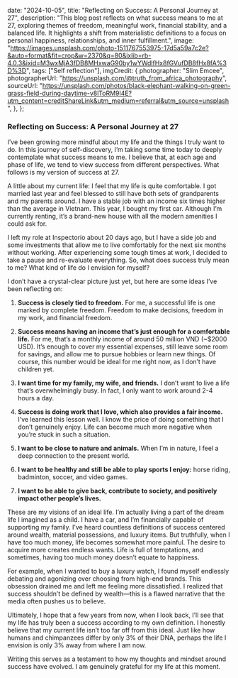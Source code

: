 

  date: "2024-10-05",
  title: "Reflecting on Success: A Personal Journey at 27",
  description:
    "This blog post reflects on what success means to me at 27, exploring themes of freedom, meaningful work, financial stability, and a balanced life. It highlights a shift from materialistic definitions to a focus on personal happiness, relationships, and inner fulfillment.",
  image:
    "https://images.unsplash.com/photo-1511767553975-17d5a59a7c2e?&auto=format&fit=crop&w=2370&q=80&ixlib=rb-4.0.3&ixid=M3wxMjA3fDB8MHxwaG90by1wYWdlfHx8fGVufDB8fHx8fA%3D%3D",
  tags: ["Self reflection"],
  imgCredit: {
    photographer: "Slim Emcee",
    photographerUrl: "https://unsplash.com/@truth_from_africa_photography",
    sourceUrl:
      "https://unsplash.com/photos/black-elephant-walking-on-green-grass-field-during-daytime-v8lToRM9l4E?utm_content=creditShareLink&utm_medium=referral&utm_source=unsplash",
  },
};


### Reflecting on Success: A Personal Journey at 27

I’ve been growing more mindful about my life and the things I truly want to do. In this journey of self-discovery, I’m taking some time today to deeply contemplate what success means to me. I believe that, at each age and phase of life, we tend to view success from different perspectives. What follows is my version of success at 27.

A little about my current life: I feel that my life is quite comfortable. I got married last year and feel blessed to still have both sets of grandparents and my parents around. I have a stable job with an income six times higher than the average in Vietnam. This year, I bought my first car. Although I’m currently renting, it’s a brand-new house with all the modern amenities I could ask for.

I left my role at Inspectorio about 20 days ago, but I have a side job and some investments that allow me to live comfortably for the next six months without working. After experiencing some tough times at work, I decided to take a pause and re-evaluate everything. So, what does success truly mean to me? What kind of life do I envision for myself?

I don’t have a crystal-clear picture just yet, but here are some ideas I’ve been reflecting on:

1. **Success is closely tied to freedom.** For me, a successful life is one marked by complete freedom. Freedom to make decisions, freedom in my work, and financial freedom.

2. **Success means having an income that’s just enough for a comfortable life.** For me, that’s a monthly income of around 50 million VND (~$2000 USD). It’s enough to cover my essential expenses, still leave some room for savings, and allow me to pursue hobbies or learn new things. Of course, this number would be ideal for me right now, as I don’t have children yet.

3. **I want time for my family, my wife, and friends.** I don’t want to live a life that’s overwhelmingly busy. In fact, I only want to work around 2-4 hours a day.

4. **Success is doing work that I love, which also provides a fair income.** I’ve learned this lesson well. I know the price of doing something that I don’t genuinely enjoy. Life can become much more negative when you’re stuck in such a situation.

5. **I want to be close to nature and animals.** When I’m in nature, I feel a deep connection to the present world.

6. **I want to be healthy and still be able to play sports I enjoy:** horse riding, badminton, soccer, and video games.

7. **I want to be able to give back, contribute to society, and positively impact other people’s lives.**

These are my visions of an ideal life. I’m actually living a part of the dream life I imagined as a child. I have a car, and I’m financially capable of supporting my family. I’ve heard countless definitions of success centered around wealth, material possessions, and luxury items. But truthfully, when I have too much money, life becomes somewhat more painful. The desire to acquire more creates endless wants. Life is full of temptations, and sometimes, having too much money doesn’t equate to happiness.

For example, when I wanted to buy a luxury watch, I found myself endlessly debating and agonizing over choosing from high-end brands. This obsession drained me and left me feeling more dissatisfied. I realized that success shouldn’t be defined by wealth—this is a flawed narrative that the media often pushes us to believe.

Ultimately, I hope that a few years from now, when I look back, I’ll see that my life has truly been a success according to my own definition. I honestly believe that my current life isn’t too far off from this ideal. Just like how humans and chimpanzees differ by only 3% of their DNA, perhaps the life I envision is only 3% away from where I am now.

Writing this serves as a testament to how my thoughts and mindset around success have evolved. I am genuinely grateful for my life at this moment.
